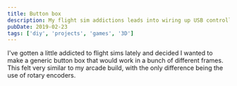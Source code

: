 ```yaml
---
title: Button box
description: My flight sim addictions leads into wiring up USB controllers
pubDate: 2019-02-23
tags: ['diy', 'projects', 'games', '3D']
---
```



I've gotten a little addicted to flight sims lately and decided I wanted to make a generic button box that would work in a bunch of different frames. This felt very similar to my arcade build, with the only difference being the use of rotary encoders.

<Gallery folder="buttonbox" count={7} />
